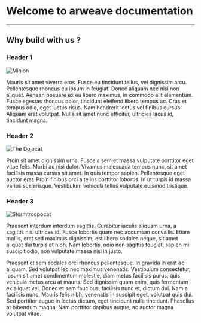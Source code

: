 

# Welcome to arweave documentation

***

## Why build with us ?

### Header 1

![Minion](https://octodex.github.com/images/minion.png)

Mauris sit amet viverra eros. Fusce eu tincidunt tellus, vel dignissim arcu. Pellentesque rhoncus eu ipsum in feugiat. Donec aliquam nec nisi non aliquet. Aenean posuere ex eu libero maximus, in commodo elit elementum. Fusce egestas rhoncus dolor, tincidunt eleifend libero tempus ac. Cras et tempus odio, eget luctus risus. Nam hendrerit lectus vel finibus cursus. Aliquam erat volutpat. Nulla sit amet nunc efficitur, ultricies lacus id, tincidunt magna.

### Header 2

![The Dojocat](https://octodex.github.com/images/dojocat.jpg)

Proin sit amet dignissim urna. Fusce a sem et massa vulputate porttitor eget vitae felis. Morbi ac nisi dolor. Vivamus malesuada tempus nunc, sit amet facilisis massa cursus sit amet. In quis tempor sapien. Pellentesque eget auctor erat. Proin finibus orci a tellus porttitor lobortis. In ut turpis id massa varius scelerisque. Vestibulum vehicula tellus vulputate euismod tristique.

### Header 3

![Stormtroopocat](https://octodex.github.com/images/stormtroopocat.jpg)

Praesent interdum interdum sagittis. Curabitur iaculis aliquam urna, a sagittis nisl ultrices id. Fusce lobortis quam nec accumsan convallis. Etiam mollis, erat sed maximus dignissim, est libero sodales neque, sit amet aliquet dui turpis et nibh. Nam lobortis, odio non sagittis feugiat, sapien mi suscipit odio, non vulputate massa nisi in justo. 

Praesent et sem sodales orci rhoncus pellentesque. In gravida in erat ac aliquam. Sed volutpat leo nec maximus venenatis. Vestibulum consectetur, ipsum sit amet condimentum molestie, diam metus facilisis purus, quis vehicula metus arcu at mauris. Sed dignissim quam enim, quis fermentum ex aliquet vel. Donec et sem faucibus, facilisis nunc et, dictum dui. Nam a facilisis nunc. Mauris felis nibh, venenatis in suscipit eget, volutpat quis dui. Sed porttitor augue in lectus dictum, eget tincidunt nulla tincidunt. Phasellus at bibendum magna. Nam porttitor dapibus augue, ac auctor magna volutpat vitae.